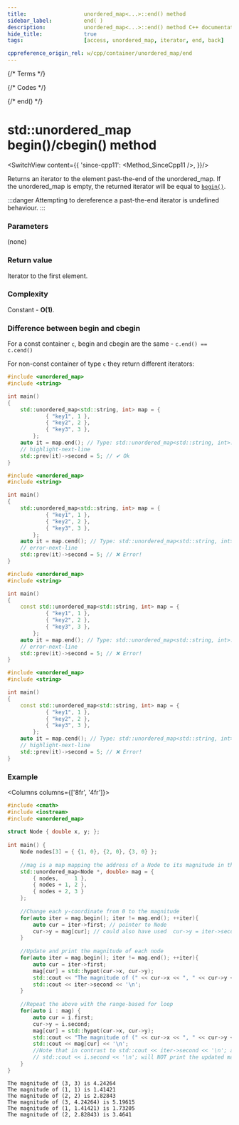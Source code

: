 ```yaml
---
title:					unordered_map<...>::end() method
sidebar_label:			end( )
description:			unordered_map<...>::end() method C++ documentation
hide_title:				true
tags:					[access, unordered_map, iterator, end, back]

cppreference_origin_rel: w/cpp/container/unordered_map/end
---
```



{/* Terms */}

{/* Codes */}

{/* end() */}

# std::unordered_map begin()/cbegin() method

<SwitchView content={{
	'since-cpp11': <Method_SinceCpp11 />,
}}/>

Returns an <Tooltip title={Term_ContAlias_Iterator}>iterator</Tooltip> to the element past-the-end of the unordered_map.
If the unordered_map is empty, the returned iterator will be equal to [`begin()`](/docs/std/containers/maps/unordered-map/begin).

:::danger
Attempting to dereference a past-the-end iterator is <Tooltip title={Term_UndefinedBehaviour}>undefined behaviour</Tooltip>.
:::

### Parameters

(none)

### Return value

Iterator to the first element.

### Complexity

Constant - **O(1)**.

### Difference between begin and cbegin

For a const container `c`, begin and cbegin are the same - `c.end() == c.cend()`

For non-const container of type `c` they return different iterators:

<Tabs>
<TabItem value="non-const-container" label="Non const container" default>

<Tabs>
<TabItem value="begin" label="begin" default>

```cpp
#include <unordered_map>
#include <string>

int main()
{
    std::unordered_map<std::string, int> map = {
			{ "key1", 1 },
			{ "key2", 2 },
			{ "key3", 3 },
		};
    auto it = map.end(); // Type: std::unordered_map<std::string, int>::iterator
    // highlight-next-line
    std::prev(it)->second = 5; // ✔ Ok
}
```

</TabItem>
<TabItem value="cbegin" label="cbegin" default>

```cpp
#include <unordered_map>
#include <string>

int main()
{
    std::unordered_map<std::string, int> map = {
			{ "key1", 1 },
			{ "key2", 2 },
			{ "key3", 3 },
		};
    auto it = map.cend(); // Type: std::unordered_map<std::string, int>::const_iterator    
    // error-next-line
    std::prev(it)->second = 5; // ❌ Error! 
}
```

</TabItem>
</Tabs>

</TabItem>
<TabItem value="const-container" label="Const container">

<Tabs>
<TabItem value="begin" label="begin" default>

```cpp
#include <unordered_map>
#include <string>

int main()
{
    const std::unordered_map<std::string, int> map = {
			{ "key1", 1 },
			{ "key2", 2 },
			{ "key3", 3 },
		};
    auto it = map.end(); // Type: std::unordered_map<std::string, int>::const_iterator
    // error-next-line
    std::prev(it)->second = 5; // ❌ Error! 
}
```

</TabItem>
<TabItem value="cbegin" label="cbegin" default>

```cpp
#include <unordered_map>
#include <string>

int main()
{
    const std::unordered_map<std::string, int> map = {
			{ "key1", 1 },
			{ "key2", 2 },
			{ "key3", 3 },
		};
    auto it = map.cend(); // Type: std::unordered_map<std::string, int>::const_iterator
    // highlight-next-line
    std::prev(it)->second = 5; // ❌ Error! 
}
```

</TabItem>
</Tabs>

</TabItem>
</Tabs>

### Example

<Columns columns={['8fr', '4fr']}>
<div>

```cpp title='Main.cpp' showLineNumbers
#include <cmath>
#include <iostream>
#include <unordered_map>
 
struct Node { double x, y; };
 
int main() {
    Node nodes[3] = { {1, 0}, {2, 0}, {3, 0} };
 
    //mag is a map mapping the address of a Node to its magnitude in the plane
    std::unordered_map<Node *, double> mag = {
        { nodes,     1 },
        { nodes + 1, 2 },
        { nodes + 2, 3 }
    };
 
    //Change each y-coordinate from 0 to the magnitude
    for(auto iter = mag.begin(); iter != mag.end(); ++iter){
        auto cur = iter->first; // pointer to Node
        cur->y = mag[cur]; // could also have used  cur->y = iter->second;
    }
 
    //Update and print the magnitude of each node
    for(auto iter = mag.begin(); iter != mag.end(); ++iter){
        auto cur = iter->first;
        mag[cur] = std::hypot(cur->x, cur->y);
        std::cout << "The magnitude of (" << cur->x << ", " << cur->y << ") is ";
        std::cout << iter->second << '\n';
    }
 
    //Repeat the above with the range-based for loop
    for(auto i : mag) {
        auto cur = i.first;
        cur->y = i.second;
        mag[cur] = std::hypot(cur->x, cur->y);
        std::cout << "The magnitude of (" << cur->x << ", " << cur->y << ") is ";
        std::cout << mag[cur] << '\n';
        //Note that in contrast to std::cout << iter->second << '\n'; above, 
        // std::cout << i.second << '\n'; will NOT print the updated magnitude
    }
}
```

</div>
<div>

```plaintext title="Possible Output"
The magnitude of (3, 3) is 4.24264
The magnitude of (1, 1) is 1.41421
The magnitude of (2, 2) is 2.82843
The magnitude of (3, 4.24264) is 5.19615
The magnitude of (1, 1.41421) is 1.73205
The magnitude of (2, 2.82843) is 3.4641
```

</div>
</Columns>
